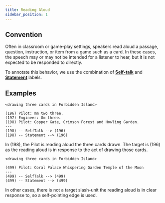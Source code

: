 ```yaml
---
title: Reading Aloud
sidebar_position: 1
---
```


## Convention

Often in classroom or game-play settings, speakers read aloud a passage, question, instruction, or item from a game such as a card.
In these cases, the speech may or may not be intended for a listener to hear, but it is not expected to be responded to directly.

To annotate this behavior, we use the combination of **[Self-talk](../Dialogue%20Acts/Communicative%20Status/Self-talk)** and **[Statement](../Dialogue%20Acts/Forward%20Communicative%20Functions/Statement)** labels.

## Examples
```
<drawing three cards in Forbidden Island>

(196) Pilot: mm two three.
(197) Engineer: Um three.
(198) Pilot: Copper Gate, Crimson Forest and Howling Garden.
---
(198) -- SelfTalk --> (196)
(198) -- Statement --> (196)
```
In (198), the Pilot is reading aloud the three cards drawn. The target is (196) as the reading aloud is in response to the act of drawing those cards.

```
<drawing three cards in Forbidden Island>

(499) Pilot: Coral Palace Whispering Garden Temple of the Moon
---
(499) -- SelfTalk --> (499)
(499) -- Statement --> (499)
```
In other cases, there is not a target slash-unit the reading aloud is in clear response to, so a self-pointing edge is used.